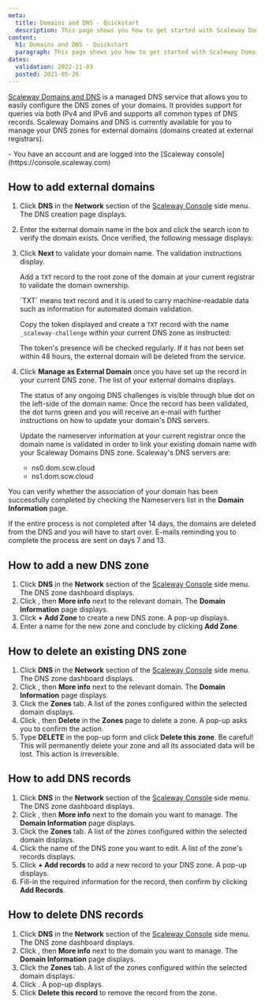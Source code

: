```yaml
---
meta:
  title: Domains and DNS - Quickstart
  description: This page shows you how to get started with Scaleway Domains and DNS.
content:
  h1: Domains and DNS - Quickstart
  paragraph: This page shows you how to get started with Scaleway Domains and DNS.
dates:
  validation: 2022-11-03
  posted: 2021-05-26
---
```


[Scaleway Domains and DNS](https://www.scaleway.com/en/dns/) is a managed DNS service that allows you to easily configure the DNS zones of your domains. It provides support for queries via both IPv4 and IPv6 and supports all common types of DNS records. Scaleway Domains and DNS is currently available for you to manage your DNS zones for external domains (domains created at external registrars).

<Message type="requirement">
  - You have an account and are logged into the [Scaleway console](https://console.scaleway.com)
</Message>

## How to add external domains

1. Click **DNS** in the **Network** section of the [Scaleway Console](https://console.scaleway.com) side menu. The DNS creation page displays.
2. Enter the external domain name in the box and click the search icon to verify the domain exists. Once verified, the following message displays:
    <Lightbox src="scaleway-dns-domain-validated.webp" alt="" />
3. Click **Next** to validate your domain name. The validation instructions display.

    Add a `TXT` record to the root zone of the domain at your current registrar to validate the domain ownership.

    <Message type="note">
      `TXT` means text record and it is used to carry machine-readable data such as information for automated domain validation.
    </Message>

    Copy the token displayed and create a `TXT` record with the name `_scaleway-challenge` within your current DNS zone as instructed:

    <Lightbox src="scaleway-dns-validation-token.webp" alt="" />

    <Message type="important">
      The token's presence will be checked regularly. If it has not been set within 48 hours, the external domain will be deleted from the service.
    </Message>
4. Click **Manage as External Domain** once you have set up the record in your current DNS zone. The list of your external domains displays.

    The status of any ongoing DNS challenges is visible through blue dot on the left-side of the domain name:
    <Lightbox src="scaleway-dns-ongoing-validation.webp" alt="" />
    Once the record has been validated, the dot turns green and you will receive an e-mail with further instructions on how to update your domain's DNS servers.

    Update the nameserver information at your current registrar once the domain name is validated in order to link your existing domain name with your Scaleway Domains DNS zone. 
    <Message type="note">
      Scaleway's DNS servers are:
      * ns0.dom.scw.cloud
      * ns1.dom.scw.cloud
    </Message>

You can verify whether the association of your domain has been successfully completed by checking the Nameservers list in the **Domain Information** page. 

<Message type="important">
  If the entire process is not completed after 14 days, the domains are deleted from the DNS and you will have to start over. E-mails reminding you to complete the process are sent on days 7 and 13.
</Message>


## How to add a new DNS zone

1. Click **DNS** in the **Network** section of the [Scaleway Console](https://console.scaleway.com) side menu. The DNS zone dashboard displays.
2. Click <Icon name="more" />, then **More info** next to the relevant domain. The **Domain Information** page displays.
3. Click **+ Add Zone** to create a new DNS zone. A pop-up displays. 
4. Enter a name for the new zone and conclude by clicking **Add Zone**.

## How to delete an existing DNS zone 

1. Click **DNS** in the **Network** section of the [Scaleway Console](https://console.scaleway.com) side menu. The DNS zone dashboard displays.
2.  Click <Icon name="more" />, then **More info** next to the relevant domain. The **Domain Information** page displays.
3. Click the **Zones** tab. A list of the zones configured within the selected domain displays.
4. Click <Icon name="more" />, then **Delete** in the **Zones** page to delete a zone. A pop-up asks you to confirm the action.
5. Type **DELETE** in the pop-up form and click **Delete this zone**.
    <Message type="important">
      Be careful! This will permanently delete your zone and all its associated data will be lost. This action is irreversible.
    </Message>


## How to add DNS records

1. Click **DNS** in the **Network** section of the [Scaleway Console](https://console.scaleway.com) side menu. The DNS zone dashboard displays.
2. Click <Icon name="more" />, then **More info** next to the domain you want to manage. The **Domain Information** page displays.
3. Click the **Zones** tab. A list of the zones configured within the selected domain displays.
4. Click the name of the DNS zone you want to edit. A list of the zone's records displays.
5. Click **+ Add records** to add a new record to your DNS zone. A pop-up displays.
6. Fill-in the required information for the record, then confirm by clicking **Add Records**.

## How to delete DNS records


1. Click **DNS** in the **Network** section of the [Scaleway Console](https://console.scaleway.com) side menu. The DNS zone dashboard displays.
2. Click <Icon name="more" />, then **More info** next to the domain you want to manage. The **Domain Information** page displays.
3. Click the **Zones** tab. A list of the zones configured within the selected domain displays.
4. Click <Icon name="delete" />. A pop-up displays. 
5. Click **Delete this record** to remove the record from the zone. 
